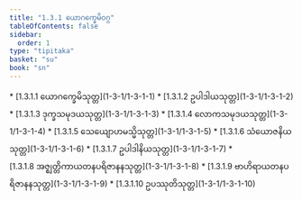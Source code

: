 ```yaml
---
title: "1.3.1 ယောဂက္ခေမိဝဂ္ဂ"
tableOfContents: false
sidebar:
  order: 1
type: "tipitaka"
basket: "su"
book: "sn"
---
```



<DynamicBreadcrumb />



<TableOfContents book="sn" section="1.3.1">
* [1.3.1.1 ယောဂက္ခေမိသုတ္တ](1-3-1/1-3-1-1)
* [1.3.1.2 ဥပါဒါယသုတ္တ](1-3-1/1-3-1-2)
* [1.3.1.3 ဒုက္ခသမုဒယသုတ္တ](1-3-1/1-3-1-3)
* [1.3.1.4 လောကသမုဒယသုတ္တ](1-3-1/1-3-1-4)
* [1.3.1.5 သေယျောဟမသ္မိသုတ္တ](1-3-1/1-3-1-5)
* [1.3.1.6 သံယောဇနိယသုတ္တ](1-3-1/1-3-1-6)
* [1.3.1.7 ဥပါဒါနိယသုတ္တ](1-3-1/1-3-1-7)
* [1.3.1.8 အဇ္ဈတ္တိကာယတနပရိဇာနနသုတ္တ](1-3-1/1-3-1-8)
* [1.3.1.9 ဗာဟိရာယတနပရိဇာနနသုတ္တ](1-3-1/1-3-1-9)
* [1.3.1.10 ဥပဿုတိသုတ္တ](1-3-1/1-3-1-10)
</TableOfContents>